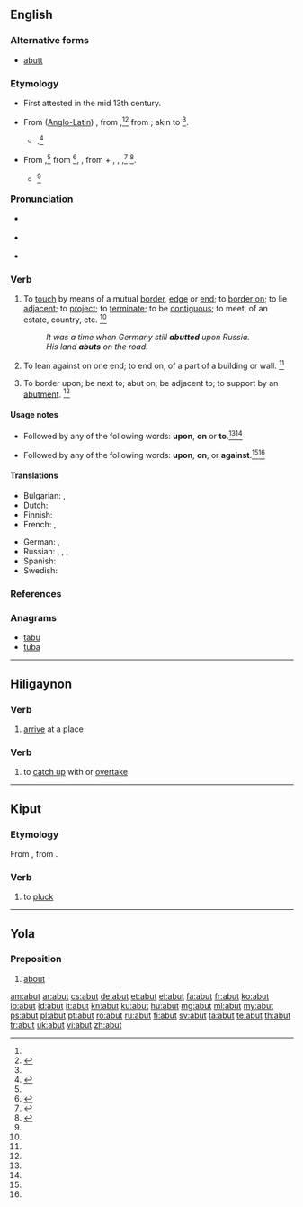==English==

===Alternative forms===
* [[abutt]]

===Etymology===
* First attested in the mid 13th century.
* {{sense|of an estate}} From {{etyl|ML.}} ([[Anglo-Latin]]) {{term|abuttare|lang=la}}, from {{term|abuter||to touch at one end, to come to an end, aim, reach|lang=frm}},<ref name=WI3/><ref name=RHD>{{reference-book | last =| first = | authorlink =  | coauthors =  | editor =Urdang, Laurence    | others =  | title = The Random House College Dictionary | origdate =  | origyear = 1975| origmonth =  | url =  | format =  | accessdate =  | accessyear =  | accessmonth =  | edition =  | date =  | year =1984| month =  | publisher =Random House, Inc.  | location = New York, NY | language =  | id =  | doi = | isbn =0-394-43600-8 | lccn = | ol = | pages =7| chapter =  | chapterurl =  | quote =}}</ref> from {{term|but||end, aim, purpose|lang=fro}}; akin to {{etyl|non}} {{term|butr||piece of wood|lang=non}}<ref name=WI3/>.
** {{prefix|a|butt|t1=to|t2=boundary mark}}.<ref name=SOED>{{reference-book | last =| first = | authorlink =  | coauthors =  | editor =Brown, Lesley  | others =  | title = The Shorter Oxford English Dictionary | origdate =  | origyear = 1933| origmonth =  | url =  | format =  | accessdate =  | accessyear =  | accessmonth =  | edition = 5th | date =  | year =2003| month =  | publisher =Oxford University Press  | location =Oxford, UK | language =  | id =  | doi = | isbn =978-0-19-860575-7 | lccn = | ol = | pages =11| chapter =  | chapterurl =  | quote =}}</ref>
* {{sense|of part of a building}} From {{etyl|enm}} {{term|abutten|lang=enm}},<ref name=AHD/> from {{etyl|fro}} {{term|aboter||to touch at one end, border on|lang=fro}}<ref name=WI3>{{reference-book | last =| first = | authorlink =  | coauthors =  | editor =Gove, Philip Babcock    | others =  | title = Webster's Third International Dictionary of the English Language Unabridged | origdate =  | origyear = 1909 | origmonth =  | url =  | format =  | accessdate =  | accessyear =  | accessmonth =  | edition =  | date =  | year =1976  | month =  | publisher =G. & C. Merriam Co.  | location = Springfield, MA | language =  | id =  | doi = | isbn =0-87779-101-5 | lccn = | ol = | pages =8| chapter =  | chapterurl =  | quote =}}</ref>{{term|abouter||to join end to end|lang=fro}}, {{term|abuter||to buttress, to put an end to|lang=fro}}, from {{term|a-||towards|lang=fro}} + {{term|bout||end|lang=fro}}, {{term|boter|lang=fro}}, {{term|bouter||to strike|lang=fro}},<ref name=OCD>{{reference-book | last =| first = | authorlink =  | coauthors =  | editor =Lindberg, Christine A.    | others =  | title = The Oxford College Dictionary | origdate =  | origyear = 2002| origmonth =  | url =  | format =  | accessdate =  | accessyear =  | accessmonth =  | edition = 2nd | date =  | year =2007| month =  | publisher =Spark Publishing.  | location =New York, NY | language =  | id =  | doi = | isbn =978-1-4114-0500-4 | lccn = | ol = | pages =5| chapter =  | chapterurl =  | quote =}}</ref> {{term|buter||to strike, finish|lang=fro}}<ref name=AHD>{{reference-book | last =| first = | authorlink =  | coauthors =  | editor =Morris, William    | others =  | title = The American Heritage Dictionary of the English Language | origdate =  | origyear = 1969| origmonth =  | url =  | format =  | accessdate =  | accessyear =  | accessmonth =  | edition =  | date =  | year =1971| month =  | publisher =American Heritage Publishing Co., Inc. | location = New York, NY | language =  | id =  | doi = | isbn =0-395-09066-0 | lccn = | ol = | pages =6| chapter =  | chapterurl =  | quote =}}</ref>.
** {{prefix|a|butt|t1=towards, change to|t2=push}}<ref name=SOED/>

===Pronunciation===
* {{a|RP}} {{IPA|/əˈbʌt/}}
* {{a|US}} {{IPA|/əˈbʌt/}}
* {{rhymes|ʌt}}

===Verb===
{{en-verb|abut|t|ing}}

# {{intransitive}} To [[touch]] by means of a mutual [[border]], [[edge]] or [[end]];  to [[border on]]; to lie [[adjacent]]; to [[project]]; to [[terminate]]; to be [[contiguous]]; to meet, of an estate, country, etc. {{defdate|First attested around 1350 to 1470.}}<ref name=SOED/>
#: ''It was a time when Germany still '''abutted''' upon Russia.''
#: ''His land '''abuts''' on the road.''
# {{intransitive}} To lean against on one end; to end on, of a part of a building or wall. {{defdate|First attested in the late 16<sup>th</sup> century.}}<ref name=SOED/>
# {{transitive}} To border upon; be next to; abut on; be adjacent to; to support by an [[abutment]]. {{defdate|First attested in the mid 19<sup>th</sup> century.}}<ref name=SOED/>

====Usage notes====
* {{sense|estate or country}} Followed by any of the following words: '''upon''', '''on''' or {{obsolete}} '''to'''.<ref name=WI3/><ref name=SOED/>
* {{sense|building}} Followed by any of the following words: '''upon''', '''on''', or '''against'''.<ref name=WI3/><ref name=SOED/>

====Translations====
{{trans-top|to border on}}
* Bulgarian: {{t+|bg|гранича}},  {{t-|bg|опирам се о}}
* Dutch: {{t+|nl|grenzen}}
* Finnish: {{t-|fi|rajoittua}}
* French: {{t+|fr|aboutir}},  {{t+|fr|abouter}}
{{trans-mid}}
* German: {{t+|de|grenzen}}, {{t+|de|angrenzen}}
* Russian: {{t+|ru|граничить|tr=graníčit'|alt=грани́чить}} {{impf}}, {{t+|ru|примыкать|tr=primykát'|alt=примыка́ть}} {{impf}}, {{t+|ru|прилегать|tr=prilegát'|alt=прилега́ть}} {{impf}}, {{t+|ru|упираться|tr=upirát'sja|tr=упира́ться}} {{impf}}
* Spanish: {{t+|es|bordear}}
* Swedish: {{t-|sv|gränsa till}}
{{trans-bottom}}

===References===
<references/>

===Anagrams===
* [[tabu#English|tabu]]
* [[tuba#English|tuba]]

----
==Hiligaynon==

===Verb===
{{hil-verb|abút|freq=abut-abut|freq-stress=abút-abút}}

# [[arrive]] at a place
===Verb===
{{hil-verb|ábut|freq=abut-abut|freq-stress=abút-ábut}}

# to [[catch up]] with or [[overtake]]
----
==Kiput==

===Etymology===
From {{etyl|poz-swa-pro|kyi}} {{recons|rabut|lang=poz-swa-pro}}, from {{etyl|poz-pro|kyi}} {{recons|rabut|lang=poz-pro}}.

===Verb===
{{head|kyi|verb}}

# to [[pluck]]

----

==Yola==

===Preposition===
{{head|yol|preposition}}

# [[about]]

[[am:abut]]
[[ar:abut]]
[[cs:abut]]
[[de:abut]]
[[et:abut]]
[[el:abut]]
[[fa:abut]]
[[fr:abut]]
[[ko:abut]]
[[io:abut]]
[[id:abut]]
[[it:abut]]
[[kn:abut]]
[[ku:abut]]
[[hu:abut]]
[[mg:abut]]
[[ml:abut]]
[[my:abut]]
[[ps:abut]]
[[pl:abut]]
[[pt:abut]]
[[ro:abut]]
[[ru:abut]]
[[fi:abut]]
[[sv:abut]]
[[ta:abut]]
[[te:abut]]
[[th:abut]]
[[tr:abut]]
[[uk:abut]]
[[vi:abut]]
[[zh:abut]]